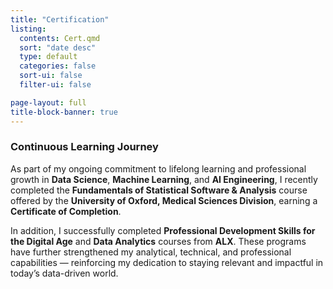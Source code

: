 ```yaml
---
title: "Certification"
listing:
  contents: Cert.qmd
  sort: "date desc"
  type: default
  categories: false
  sort-ui: false
  filter-ui: false

page-layout: full
title-block-banner: true
---
```


### Continuous Learning Journey

As part of my ongoing commitment to lifelong learning and professional growth in **Data Science**, **Machine Learning**, and **AI Engineering**, I recently completed the **Fundamentals of Statistical Software & Analysis** course offered by the **University of Oxford, Medical Sciences Division**, earning a **Certificate of Completion**.

In addition, I successfully completed **Professional Development Skills for the Digital Age** and **Data Analytics** courses from **ALX**. These programs have further strengthened my analytical, technical, and professional capabilities — reinforcing my dedication to staying relevant and impactful in today’s data-driven world.
